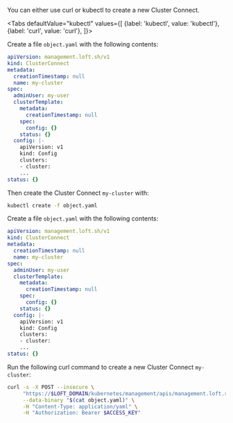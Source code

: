 

You can either use curl or kubectl to create a new Cluster Connect.

<Tabs
    defaultValue="kubectl"
    values={[
      {label: 'kubectl', value: 'kubectl'},
      {label: 'curl', value: 'curl'},
    ]}>
  <TabItem value="kubectl">


Create a file `object.yaml` with the following contents:
```yaml
apiVersion: management.loft.sh/v1
kind: ClusterConnect
metadata:
  creationTimestamp: null
  name: my-cluster
spec:
  adminUser: my-user
  clusterTemplate:
    metadata:
      creationTimestamp: null
    spec:
      config: {}
    status: {}
  config: |-
    apiVersion: v1
    kind: Config
    clusters:
    - cluster:
    ...
status: {}

```

Then create the Cluster Connect `my-cluster` with:
```bash
kubectl create -f object.yaml 
```


  </TabItem>
  <TabItem value="curl">


Create a file `object.yaml` with the following contents:
```yaml
apiVersion: management.loft.sh/v1
kind: ClusterConnect
metadata:
  creationTimestamp: null
  name: my-cluster
spec:
  adminUser: my-user
  clusterTemplate:
    metadata:
      creationTimestamp: null
    spec:
      config: {}
    status: {}
  config: |-
    apiVersion: v1
    kind: Config
    clusters:
    - cluster:
    ...
status: {}

```

Run the following curl command to create a new Cluster Connect `my-cluster`:
```bash
curl -s -X POST --insecure \
     "https://$LOFT_DOMAIN/kubernetes/management/apis/management.loft.sh/v1/clusterconnect" \
     --data-binary "$(cat object.yaml)" \
     -H "Content-Type: application/yaml" \
     -H "Authorization: Bearer $ACCESS_KEY"
```


  </TabItem>
</Tabs>
